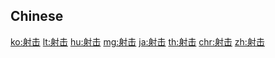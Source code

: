 ==Chinese==
{{zh-see|射擊}}

[[ko:射击]]
[[lt:射击]]
[[hu:射击]]
[[mg:射击]]
[[ja:射击]]
[[th:射击]]
[[chr:射击]]
[[zh:射击]]
